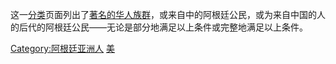 {{Portal box|中国|阿根廷}}
这一[[维基百科:页面分类|分类]]页面列出了[[维基百科:关注度|著名的]][[中国人|华人]][[族群|族群]]{{link-en|阿根廷国籍法|Argentine nationality law|阿根廷公民}}，或来自中{{link-en|威斯特伐利亚主权|Westphalian sovereignty|国}}的阿根廷公民，或为来自中国的人的后代的阿根廷公民——无论是部分地满足以上条件或完整地满足以上条件。

{{Cat main|阿根廷华人}}

[[Category:阿根廷亚洲人|Category:阿根廷亚洲人]]
[[Category:各国华人|美]]